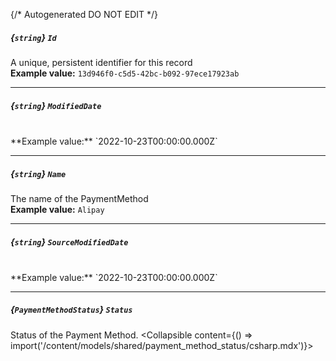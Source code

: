 {/* Autogenerated DO NOT EDIT  */}

##### *{`string`}* `Id`
A unique, persistent identifier for this record
<br/>
**Example value:** `13d946f0-c5d5-42bc-b092-97ece17923ab`

---
##### *{`string`}* `ModifiedDate`
<br/>
**Example value:** `2022-10-23T00:00:00.000Z`

---
##### *{`string`}* `Name`
The name of the PaymentMethod
<br/>
**Example value:** `Alipay`

---
##### *{`string`}* `SourceModifiedDate`
<br/>
**Example value:** `2022-10-23T00:00:00.000Z`

---
##### *{`PaymentMethodStatus`}* `Status`
Status of the Payment Method.
<Collapsible content={() => import('/content/models/shared/payment_method_status/csharp.mdx')}>
</Collapsible>

